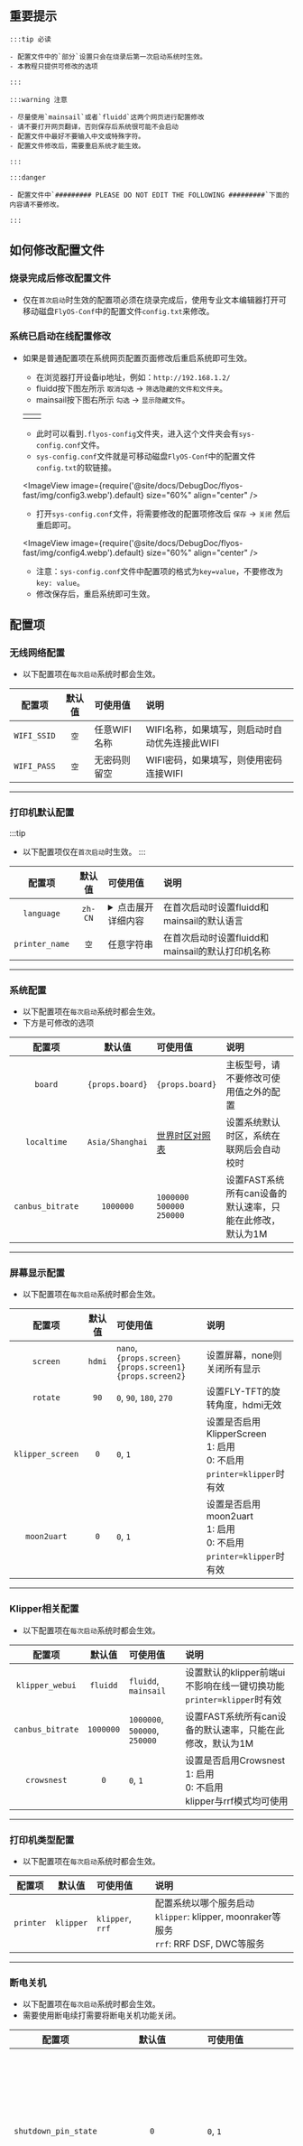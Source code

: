 
## 重要提示
    :::tip 必读

    - 配置文件中的`部分`设置只会在烧录后第一次启动系统时生效。
    - 本教程只提供可修改的选项

    :::

    :::warning 注意

    - 尽量使用`mainsail`或者`fluidd`这两个网页进行配置修改
    - 请不要打开网页翻译，否则保存后系统很可能不会启动
    - 配置文件中最好不要输入中文或特殊字符。
    - 配置文件修改后，需要重启系统才能生效。

    :::

    :::danger

    - 配置文件中`######### PLEASE DO NOT EDIT THE FOLLOWING #########`下面的内容请不要修改。

    :::

## 如何修改配置文件

### 烧录完成后修改配置文件

- 仅在`首次启动`时生效的配置项必须在烧录完成后，使用专业文本编辑器打开可移动磁盘`FlyOS-Conf`中的配置文件`config.txt`来修改。

### 系统已启动在线配置修改

- 如果是普通配置项在系统网页配置页面修改后重启系统即可生效。
    - 在浏览器打开设备ip地址，例如：`http://192.168.1.2/`
    - fluidd按下图左所示 `取消勾选` -> `筛选隐藏的文件和文件夹`。
    - mainsail按下图右所示 `勾选` -> `显示隐藏文件`。
    
    <table>
      <tr>
        <td>
          <ImageView image={require('@site/docs/DebugDoc/flyos-fast/img/config1.webp').default} size="100%" align="center" />
        </td>
        <td>
          <ImageView image={require('@site/docs/DebugDoc/flyos-fast/img/config2.webp').default} size="85%" align="center" />
        </td>
      </tr>
    </table>

    - 此时可以看到`.flyos-config`文件夹，进入这个文件夹会有`sys-config.conf`文件。
    - `sys-config.conf`文件就是可移动磁盘`FlyOS-Conf`中的配置文件`config.txt`的软链接。

    <ImageView image={require('@site/docs/DebugDoc/flyos-fast/img/config3.webp').default} size="60%" align="center" />

    - 打开`sys-config.conf`文件，将需要修改的配置项修改后 `保存` -> `关闭` 然后重启即可。

    <ImageView image={require('@site/docs/DebugDoc/flyos-fast/img/config4.webp').default} size="60%" align="center" />

    - 注意：`sys-config.conf`文件中配置项的格式为`key=value`，不要修改为`key: value`。
    - 修改保存后，重启系统即可生效。

## 配置项

### 无线网络配置

- 以下配置项在`每次启动`系统时都会生效。

| 配置项 | 默认值 | 可使用值 | 说明 |
| :---: | :---: | :--- | :--- |
| `WIFI_SSID` | `空` | 任意WIFI名称 | WIFI名称，如果填写，则启动时自动优先连接此WIFI |
| `WIFI_PASS` | `空` | 无密码则留空 | WIFI密码，如果填写，则使用密码连接WIFI |

----

### 打印机默认配置

:::tip
- 以下配置项仅在`首次启动`时生效。
:::

| 配置项 | 默认值 | 可使用值 | 说明 |
| :---: | :---: | :--- | :--- |
| `language` | `zh-CN` | <details><summary>点击展开详细内容</summary>`zh-CN`, `zh-HK`, `en`, `de`, `cz`, `es`, `hu`, `ja`, `nl`, `pt`, `se`, `uk`, `da`, `fr`, `it`, `ko`, `pl`, `ru`, `tr`</details> | 在首次启动时设置fluidd和mainsail的默认语言 |
| `printer_name` | `空` | 任意字符串 | 在首次启动时设置fluidd和mainsail的默认打印机名称 |

----

### 系统配置

- 以下配置项在`每次启动`系统时都会生效。
- 下方是可修改的选项

| 配置项 | 默认值 | 可使用值 | 说明 |
| :---: | :-------: | :--- | :--- |
| `board` |  <code>{props.board}</code> |   <code>{props.board}</code> |主板型号，请不要修改可使用值之外的配置 |
| `localtime` | `Asia/Shanghai` | [世界时区对照表](/docs/DebugDoc/flyos-fast/timezone) | 设置系统默认时区，系统在联网后会自动校时 |
| `canbus_bitrate` | `1000000` | `1000000`<br/> `500000`<br/> `250000` | 设置FAST系统所有can设备的默认速率，只能在此修改，默认为1M |

----

### 屏幕显示配置

- 以下配置项在`每次启动`系统时都会生效。

| 配置项 | 默认值 | 可使用值 | 说明 |
| :---: | :-------: | :--- | :--- |
| `screen` | `hdmi` | <code>nano</code>,<code>{props.screen}</code> <br/> <code>{props.screen1}</code><code>{props.screen2}</code> | 设置屏幕，none则关闭所有显示 |
| `rotate` | `90` | `0`, `90`, `180`, `270` | 设置FLY-TFT的旋转角度，hdmi无效 |
| `klipper_screen` | `0` | `0`, `1` | 设置是否启用KlipperScreen<br/>1: 启用<br/>0: 不启用<br/>`printer=klipper`时有效 |
| `moon2uart` | `0` | `0`, `1` | 设置是否启用moon2uart<br/>1: 启用<br/>0: 不启用<br/>`printer=klipper`时有效 |


----

### Klipper相关配置

- 以下配置项在`每次启动`系统时都会生效。

| 配置项 | 默认值 | 可使用值 | 说明 |
| :---: | :-------: | :--- | :--- |
| `klipper_webui` | `fluidd` | `fluidd`, `mainsail` | 设置默认的klipper前端ui<br/>不影响在线一键切换功能<br/>`printer=klipper`时有效 |
| `canbus_bitrate` | `1000000` | `1000000`, `500000`, `250000` | 设置FAST系统所有can设备的默认速率，只能在此修改，默认为1M |
| `crowsnest` | `0` | `0`, `1` | 设置是否启用Crowsnest<br/>1: 启用<br/>0: 不启用<br/>klipper与rrf模式均可使用 |

----

### 打印机类型配置

- 以下配置项在`每次启动`系统时都会生效。

| 配置项 | 默认值 | 可使用值 | 说明 |
| :---: | :-------: | :--- | :--- |
| `printer` | `klipper` | `klipper`, `rrf` | 配置系统以哪个服务启动<br/>`klipper`: klipper, moonraker等服务<br/>`rrf`: RRF DSF, DWC等服务 |

----

### 断电关机

- 以下配置项在`每次启动`系统时都会生效。
- 需要使用断电续打需要将断电关机功能关闭。

| 配置项 | 默认值 | 可使用值 | 说明 |
| :---: | :-------: | :--- | :--- |
| `shutdown_pin_state` | `0` | `0`, `1` | 设置关机按键的电平状态<br/> 1: 低电平重复<br/> 0: 高电平触发  |
| `shutdown_pin` | <code>{props.shutdown_pin}</code>| <code>{props.shutdown_pin}</code> | 设置关机按键的触发引脚，设置none不启用  |

----

### RRF相关配置

- 以下配置项在`每次启动`系统时都会生效。

| 配置项 | 默认值 | 可使用值 | 说明 |
| :---: | :-------: | :--- | :--- |
| `rrf2uart` | `0` | `0`, `1` | 暂时无效，后续版本更新提供 |

----

:::tip
- 以下配置项仅在`首次启动`时生效。
:::

| 配置项 | 默认值 | 可使用值 | 说明 |
| :---: | :-------: | :--- | :--- |
| `firmware` | `空` | 有效的固件文件路径| 设置开机自动烧录固件, 目前仅C8、Gemini-V3与C5有效 |

----

:::danger

- 配置文件中`######### PLEASE DO NOT EDIT THE FOLLOWING #########`下面的内容请不要修改。

:::
